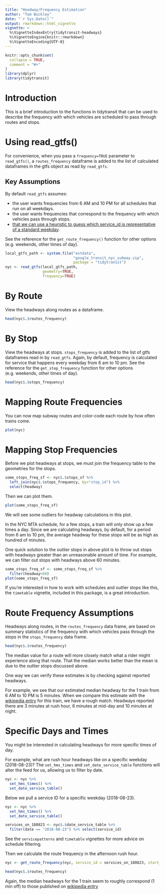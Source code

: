 ```yaml
---
title: "Headway/Frequency Estimation"
author: "Tom Buckley"
date: "`r Sys.Date()`"
output: rmarkdown::html_vignette
vignette: >
  %\VignetteIndexEntry{tidytransit-headways}
  %\VignetteEngine{knitr::rmarkdown}
  %\VignetteEncoding{UTF-8}
---
```


```r
knitr::opts_chunk$set(
  collapse = TRUE,
  comment = "#>"
)
library(dplyr)
library(tidytransit)
```

# Introduction

This is a brief introduction to the functions in tidytransit that can be used to describe the frequency with which vehicles are scheduled to pass through routes and stops. 

# Using read_gtfs()

For convenience, when you pass a `frequency=TRUE` parameter to `read_gtfs()`, a `routes_frequency` dataframe is added to the list of calculated dataframes in the gtfs object as read by `read_gtfs`. 

## Key Assumptions
 
By default `read_gtfs` assumes:

- the user wants frequencies from 6 AM and 10 PM for all schedules that run on all weekdays.
- the user wants frequencies that correspond to the frequency with which vehicles pass through stops. 
- [that we can use a heuristic to guess which service_id is representative of a standard weekday](https://github.com/r-transit/tidytransit/blob/master/R/frequencies.R#L34-L59). 

See the reference for the `get_route_frequency()` function for other options (e.g. weekends, other times of day). 

```r
local_gtfs_path <- system.file("extdata", 
                               "google_transit_nyc_subway.zip", 
                               package = "tidytransit")
nyc <- read_gtfs(local_gtfs_path, 
                 geometry=TRUE,
                 frequency=TRUE)
```

# By Route

View the headways along routes as a dataframe. 

```r
head(nyc$.$routes_frequency)
```

# By Stop

View the headways at stops. `stops_frequency` is added to the list of gtfs dataframes read in by `read_gtfs`. Again, by default, frequency is calculated for service that happens every weekday from 6 am to 10 pm. See the reference for the `get_stop_frequency` function for other options (e.g. weekends, other times of day). 

```r
head(nyc$.$stops_frequency)
```

# Mapping Route Frequencies

You can now map subway routes and color-code each route by how often trains come.  
```r
plot(nyc)
```

# Mapping Stop Frequencies

Before we plot headways at stops, we must join the frequency table to the geometries for the stops. 

```r
some_stops_freq_sf <- nyc$.$stops_sf %>%
  left_join(nyc$.$stops_frequency, by="stop_id") %>%
  select(headway)
```

Then we can plot them. 

```r
plot(some_stops_freq_sf)
```

We will see some outliers for headway calculations in this plot. 

In the NYC MTA schedule, for a few stops, a train will only show up a few times a day. Since we are calculating headways, by default, for a period from 6 am to 10 pm, the average headway for these stops will be as high as hundred of minutes. 

One quick solution to the outlier stops in above plot is to throw out stops with headways greater than an unreasonable amount of time. For example, we can filter out stops with headways above 60 minutes. 

```r
some_stops_freq_sf <- some_stops_freq_sf %>%
  filter(headway<60)
plot(some_stops_freq_sf)
```

If you're interested in how to work with schedules and outlier stops like this, the `timetable` vignette, included in this package, is a great introduction.  

# Route Frequency Assumptions

Headways along routes, in the `routes_frequency` data frame, are based on summary statistics of the frequency with which vehicles pass through the stops in the `stops_frequency` data frame.

```r
head(nyc$.$routes_frequency)
```

The median value for a route will more closely match what a rider might experience along that route. That the median works better than the mean is due to the outlier stops discussed above.  

One way we can verify these estimates is by checking against reported headways. 

For example, we see that our estimated median headway for the 1 train from 6 AM to 10 PM is 5 minutes. When we compare this estimate with the [wikipedia entry](https://en.wikipedia.org/wiki/List_of_New_York_City_Subway_services#Train_intervals) for this train, we have a rough match. Headways reported there are 3 minutes at rush hour, 6 minutes at mid-day and 10 minutes at night. 

# Specific Days and Times

You might be interested in calculating headways for more specific times of day. 

For example, what are rush hour headways like on a specific weekday (2018-08-23)? The `set_hms_times` and `set_date_service_table` functions will alter the feed for us, allowing us to filter by date. 

```r
nyc <- nyc %>% 
  set_hms_times() %>% 
  set_date_service_table()
```

Below we pull a service ID for a specific weekday (2018-08-23). 

```r
nyc <- nyc %>% 
  set_hms_times() %>% 
  set_date_service_table()

services_on_180823 <- nyc$.$date_service_table %>% 
  filter(date == "2018-08-23") %>% select(service_id)
```

See the `servicepatterns` and `timetable` vignettes for more advice on schedule filtering.

Then we calculate the route frequency in the afternoon rush hour. 

```r
nyc <- get_route_frequency(nyc, service_id = services_on_180823, start_hour = 16, end_hour = 19)
```

```r
head(nyc$.$routes_frequency)
```

Again, the median headways for the 1 train seem to roughly correspond (1 min off) to those published on [wikipedia entry](https://en.wikipedia.org/wiki/List_of_New_York_City_Subway_services#Train_intervals)
